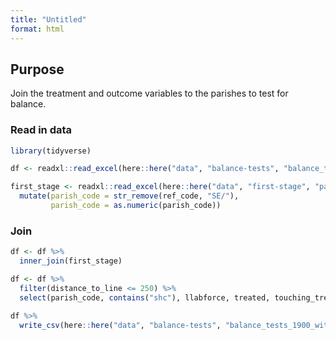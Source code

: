 ---
title: "Untitled"
format: html
---

## Purpose

Join the treatment and outcome variables to the parishes to test for balance.

### Read in data

```{r}
library(tidyverse)

df <- readxl::read_excel(here::here("data", "balance-tests", "balance_tests_1900.xlsx"))

first_stage <- readxl::read_excel(here::here("data", "first-stage", "parish-level-power-station-data-vf.xlsx")) %>% 
  mutate(parish_code = str_remove(ref_code, "SE/"),
         parish_code = as.numeric(parish_code))
```

### Join 

```{r}
df <- df %>% 
  inner_join(first_stage)
```


```{r}
df <- df %>% 
  filter(distance_to_line <= 250) %>% 
  select(parish_code, contains("shc"), llabforce, treated, touching_treated.1, total_power, total_connections) 

df %>% 
  write_csv(here::here("data", "balance-tests", "balance_tests_1900_with_outcomes_250.csv"))
```

